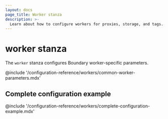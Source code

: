 ```yaml
---
layout: docs
page_title: Worker stanza
description: >-
  Learn about how to configure workers for proxies, storage, and tags.
---
```


# worker stanza

The `worker` stanza configures Boundary worker-specific parameters.

@include '/configuration-reference/workers/common-worker-parameters.mdx'

## Complete configuration example

@include '/configuration-reference/workers/complete-configuration-example.mdx'